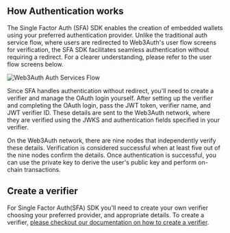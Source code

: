 ## How Authentication works

The Single Factor Auth (SFA) SDK enables the creation of embedded wallets using your preferred
authentication provider. Unlike the traditional auth service flow, where users are redirected to
Web3Auth's user flow screens for verification, the SFA SDK facilitates seamless authentication
without requiring a redirect. For a clearer understanding, please refer to the user flow screens
below.

![Web3Auth Auth Services Flow](/images/whitelabel/user-flow-screens.gif)

Since SFA handles authentication without redirect, you'll need to create a verifier and manage the
OAuth login yourself. After setting up the verifier and completing the OAuth login, pass the JWT
token, verifier name, and JWT verifier ID. These details are sent to the Web3Auth network, where
they are verified using the JWKS and authentication fields specified in your verifier.

On the Web3Auth network, there are nine nodes that independently verify these details. Verification
is considered successful when at least five out of the nine nodes confirm the details. Once
authentication is successful, you can use the private key to derive the user's public key and
perform on-chain transactions.

## Create a verifier

For Single Factor Auth(SFA) SDK you'll need to create your own verifier choosing your preferred
provider, and appropriate details. To create a verifier,
[please checkout our documentation on how to create a verifier](/docs/authentication).
